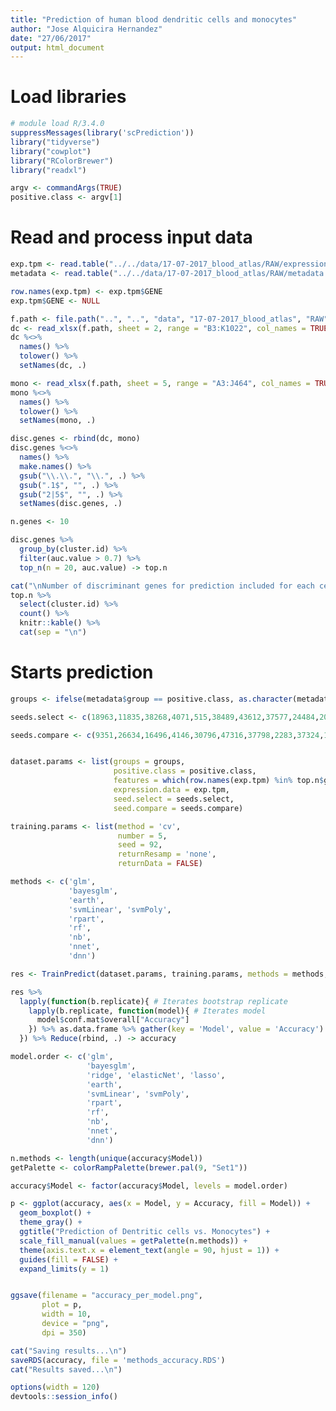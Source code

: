 ```yaml
---
title: "Prediction of human blood dendritic cells and monocytes"
author: "Jose Alquicira Hernandez"
date: "27/06/2017"
output: html_document
---
```


# Load libraries

```r
# module load R/3.4.0
suppressMessages(library('scPrediction'))
library("tidyverse")
library("cowplot")
library("RColorBrewer")
library("readxl")
```


```r
argv <- commandArgs(TRUE)
positive.class <- argv[1]
```


# Read and process input data

```r
exp.tpm <- read.table("../../data/17-07-2017_blood_atlas/RAW/expression_matrix_tpm.txt", header = TRUE, sep = "\t")
metadata <- read.table("../../data/17-07-2017_blood_atlas/RAW/metadata.txt", header = TRUE, sep = "\t", skip = 1)
```

```r
row.names(exp.tpm) <- exp.tpm$GENE
exp.tpm$GENE <- NULL
```

```r
f.path <- file.path("..", "..", "data", "17-07-2017_blood_atlas", "RAW", "aah4573_Supplementary_Tables_1-16.xlsx")
dc <- read_xlsx(f.path, sheet = 2, range = "B3:K1022", col_names = TRUE)
dc %<>% 
  names() %>% 
  tolower() %>%
  setNames(dc, .)
```

```r
mono <- read_xlsx(f.path, sheet = 5, range = "A3:J464", col_names = TRUE)
mono %<>% 
  names() %>% 
  tolower() %>%
  setNames(mono, .)
```

```r
disc.genes <- rbind(dc, mono)
disc.genes %<>%
  names() %>%
  make.names() %>%
  gsub("\\.\\.", "\\.", .) %>%
  gsub(".1$", "", .) %>%
  gsub("2|5$", "", .) %>%
  setNames(disc.genes, .)
```

```r
n.genes <- 10
```

```r
disc.genes %>%
  group_by(cluster.id) %>%
  filter(auc.value > 0.7) %>% 
  top_n(n = 20, auc.value) -> top.n
```

```r
cat("\nNumber of discriminant genes for prediction included for each cell type:\n\n")
top.n %>% 
  select(cluster.id) %>% 
  count() %>% 
  knitr::kable() %>% 
  cat(sep = "\n")
```


# Starts prediction

```r
groups <- ifelse(metadata$group == positive.class, as.character(metadata$group), "other")
```



```r
seeds.select <- c(18963,11835,38268,4071,515,38489,43612,37577,24484,20562,28354,30815,29137,29246,23762,15286,33605,26739,22919,32596,14373,46398,46064,39920,24110,20294,41148,48654,34029,25359,3016,22720,43078,45935,7979,430,3033,27125,10152,38860,13293,4566,31483,12965,21939,31440,31397,2100,19793,15853,43780,40804,9741,44354,13126,40070,40929,21237,38687,8988,19795,44104,39181,49170,48984,39446,22446,37099,11091,47020,45130,16437,42807,42560,44595,33712,34490,38548,30927,47522,41510,4189,5421,36331,39808,16249,40572,41146,41607,11705,12381,4728,31350,25172,4763,4181,17638,46408,39838,16460)

seeds.compare <- c(9351,26634,16496,4146,30796,47316,37798,2283,37324,12043,20234,28458,13545,5507,39962,2151,24861,36024,1727,4813,44701,32887,32101,38658,28058,4139,36523,24541,7204,46413,21999,9407,10986,13552,35608,1484,40106,18300,44515,32833,48557,19541,22954,32915,33148,9983,5081,28216,49692,20618,21360,30864,16166,35157,10310,25301,36652,44388,30874,10472,24462,36189,45468,19067,35199,29697,18077,7920,27799,37463,29394,6106,22739,10333,2933,30697,764,34893,27751,12255,28325,42947,31440,39348,48143,27205,341,31589,45188,111,759,5723,36586,36847,33712,47969,3351,23386,35620,40907)


dataset.params <- list(groups = groups,
                       positive.class = positive.class,
                       features = which(row.names(exp.tpm) %in% top.n$gene.id),
                       expression.data = exp.tpm,
                       seed.select = seeds.select,
                       seed.compare = seeds.compare)

training.params <- list(method = 'cv',
                        number = 5,
                        seed = 92,
                        returnResamp = 'none',
                        returnData = FALSE)

methods <- c('glm',
             'bayesglm',
             'earth',
             'svmLinear', 'svmPoly',
             'rpart',
             'rf',
             'nb',
             'nnet',
             'dnn')
```


```r
res <- TrainPredict(dataset.params, training.params, methods = methods, n.rep = 50, n.cores = 9)
```


```r
res %>%
  lapply(function(b.replicate){ # Iterates bootstrap replicate
    lapply(b.replicate, function(model){ # Iterates model
      model$conf.mat$overall["Accuracy"]
    }) %>% as.data.frame %>% gather(key = 'Model', value = 'Accuracy')
  }) %>% Reduce(rbind, .) -> accuracy
```


```r
model.order <- c('glm',
                 'bayesglm', 
                 'ridge', 'elasticNet', 'lasso',
                 'earth', 
                 'svmLinear', 'svmPoly', 
                 'rpart', 
                 'rf', 
                 'nb', 
                 'nnet',
                 'dnn')
```



```r
n.methods <- length(unique(accuracy$Model))
getPalette <- colorRampPalette(brewer.pal(9, "Set1"))

accuracy$Model <- factor(accuracy$Model, levels = model.order)

p <- ggplot(accuracy, aes(x = Model, y = Accuracy, fill = Model)) +
  geom_boxplot() +
  theme_gray() +
  ggtitle("Prediction of Dentritic cells vs. Monocytes") +
  scale_fill_manual(values = getPalette(n.methods)) +
  theme(axis.text.x = element_text(angle = 90, hjust = 1)) +
  guides(fill = FALSE) +
  expand_limits(y = 1)


ggsave(filename = "accuracy_per_model.png",
       plot = p,
       width = 10,
       device = "png",
       dpi = 350)

```

```r
cat("Saving results...\n")
saveRDS(accuracy, file = 'methods_accuracy.RDS')
cat("Results saved...\n")
```

```r
options(width = 120)
devtools::session_info()
```

